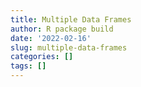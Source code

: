 ```yaml
---
title: Multiple Data Frames
author: R package build
date: '2022-02-16'
slug: multiple-data-frames
categories: []
tags: []
---
```

